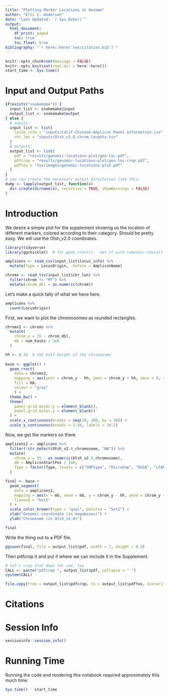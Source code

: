 ```yaml
---
title: "Plotting Marker Locations in Genome"
author: "Eric C. Anderson"
date: "Last Updated: `r Sys.Date()`"
output:
  html_document:
    df_print: paged
    toc: true
    toc_float: true
bibliography: "`r here::here('tex/citation.bib')`"
---
```


```r
knitr::opts_chunk$set(message = FALSE)
knitr::opts_knit$set(root.dir = here::here())
start_time <- Sys.time()
```

# Input and Output Paths

```r
if(exists("snakemake")) {
  input_list <- snakemake@input
  output_list <- snakemake@output
} else {
  # inputs:
  input_list <- list(
    locus_info = "inputs/Calif-Chinook-Amplicon-Panel-Information.csv",
    chr_len = "inputs/Otsh_v2.0_chrom_lengths.tsv"
  )
  # outputs:
  output_list <- list(
    pdf = "results/genomic-locations-plot/gen-loc.pdf",
    pdfcrop = "results/genomic-locations-plot/gen-loc-crop.pdf",
    pdftex = "tex/images/genomic-locations-plot.pdf"
  )
}
# you can create the necessary output directories like this:
dump <- lapply(output_list, function(x)
  dir.create(dirname(x), recursive = TRUE, showWarnings = FALSE)
)
```


# Introduction

We desire a simple plot for the supplement showing us the location of different markers,
colored according to their category.  Should be pretty easy.  We will use the Otsh_v2.0
coordinates.  

```r
library(tidyverse)
library(ggchicklet)  # for geom_rrect().  Get it with remotes::install_github("hrbrmstr/ggchicklet")

amplicons <- read_csv(input_list$locus_info) %>%
  mutate(Type = LocusOrigin, .before = AmpliconName)

chroms <- read_tsv(input_list$chr_len) %>%
  filter(chrom != "MT") %>%
  mutate(chrom_dbl = as.numeric(chrom))
```


Let's make a quick tally of what we have here.
```r
amplicons %>%
  count(LocusOrigin)
```


First, we want to plot the chromosomes as rounded rectangles.

```r
chroms2 <- chroms %>%
  mutate(
    chrom_y = 35 - chrom_dbl,
    mb = num_bases / 1e6
  )

hh <- 0.35  # the half-height of the chromosome
  
base <- ggplot() +
  geom_rrect(
    data = chroms2, 
    mapping = aes(ymin = chrom_y - hh, ymax = chrom_y + hh, xmin = 0, xmax = mb),
    fill = NA,
    colour = "gray"
    ) +
  theme_bw() +
  theme(
    panel.grid.major.y = element_blank(),
    panel.grid.minor.y = element_blank()
  ) +
  scale_x_continuous(breaks = seq(10, 100, by = 10)) +
  scale_y_continuous(breaks = 1:34, labels = 34:1)
```

Now, we get the markers on there
```r
amplicons2 <- amplicons %>%
  filter(!str_detect(Otsh_v2.0_chromosome, "NW")) %>%
  mutate(
    chrom_y = 35 - as.numeric(Otsh_v2.0_chromosome),
    mb = AmpliconStartPos / 1e6,
    Type = factor(Type, levels = c("SNPtype", "Microhap", "RoSA", "LFAR", "WRAP", "VGLL3", "Six6", "Coho"))
  )

final <- base +
  geom_segment(
    data = amplicons2,
    mapping = aes(x = mb, xend = mb, y = chrom_y - hh, yend = chrom_y + hh, colour = Type),
    lineend = "butt"
  ) +
  scale_color_brewer(type = "qual", palette = "Set1") +
  xlab("Genomic coordinate (in megabases)") +
  ylab("Chromsome (in Otsh_v2.0)")

final
```


Write the thing out to a PDF file.
```r
ggsave(final, file = output_list$pdf, width = 7, height = 8.5)
```

Then pdfcrop it and put it where we can include it in the Supplement.
```r
# let's crop that down for use, too
CALL <- paste("pdfcrop ", output_list$pdf, collapse = " ")
system(CALL)

file.copy(from = output_list$pdfcrop, to = output_list$pdftex, overwrite = TRUE)
```

# Citations

::: {#refs}
:::

# Session Info

```r
sessioninfo::session_info()
```

# Running Time

Running the code and rendering this notebook required approximately this much time:

```r
Sys.time() - start_time
```


